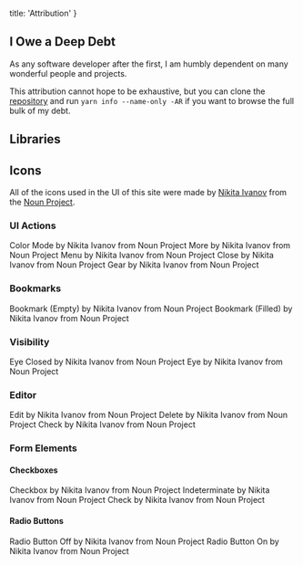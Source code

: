 
  title: 'Attribution'
}

## I Owe a Deep Debt

As any software developer after the first, 
I am humbly dependent on many wonderful people and projects. 

This attribution cannot hope to be exhaustive, but you can clone the [repository](https://github.com/resisttheurge/generative) 
and run `yarn info --name-only -AR` if you want to browse the full bulk of my debt.

## Libraries

## Icons

All of the icons used in the UI of this site were made by [Nikita Ivanov](https://thenounproject.com/nickivanov/) from the [Noun Project](https://thenounproject.com/). 

### UI Actions

<IconButton icon='color-mode'/> 
Color Mode by Nikita Ivanov from <Themed.a href="https://thenounproject.com/browse/icons/term/color-mode/" target="_blank" title="Color Mode Icons">Noun Project</Themed.a>

<IconButton icon='more'/> 
More by Nikita Ivanov from <Themed.a href="https://thenounproject.com/browse/icons/term/more/" target="_blank" title="More Icons">Noun Project</Themed.a>

<IconButton icon='menu'/> 
Menu by Nikita Ivanov from <Themed.a href="https://thenounproject.com/browse/icons/term/menu/" target="_blank" title="Menu Icons">Noun Project</Themed.a>

<IconButton icon='close'/> 
Close by Nikita Ivanov from <Themed.a href="https://thenounproject.com/browse/icons/term/close/" target="_blank" title="Close Icons">Noun Project</Themed.a>

<IconButton icon='gear'/> 
Gear by Nikita Ivanov from <Themed.a href="https://thenounproject.com/browse/icons/term/gear/" target="_blank" title="Gear Icons">Noun Project</Themed.a>

### Bookmarks

<IconButton icon='bookmark'/> 
Bookmark (Empty) by Nikita Ivanov from <Themed.a href="https://thenounproject.com/browse/icons/term/bookmark/" target="_blank" title="Bookmark Icons">Noun Project</Themed.a>

<IconButton icon='bookmark-filled'/> 
Bookmark (Filled) by Nikita Ivanov from <Themed.a href="https://thenounproject.com/browse/icons/term/bookmark/" target="_blank" title="Bookmark Icons">Noun Project</Themed.a>

### Visibility

<IconButton icon='eye-closed'/> 
Eye Closed by Nikita Ivanov from <Themed.a href="https://thenounproject.com/browse/icons/term/eye-closed/" target="_blank" title="Eye Closed Icons">Noun Project</Themed.a>

<IconButton icon='eye'/> 
Eye by Nikita Ivanov from <Themed.a href="https://thenounproject.com/browse/icons/term/eye/" target="_blank" title="Eye Icons">Noun Project</Themed.a>

### Editor

<IconButton icon='edit'/> 
Edit by Nikita Ivanov from <Themed.a href="https://thenounproject.com/browse/icons/term/edit/" target="_blank" title="Edit Icons">Noun Project</Themed.a>

<IconButton icon='delete'/> 
Delete by Nikita Ivanov from <Themed.a href="https://thenounproject.com/browse/icons/term/delete/" target="_blank" title="Delete Icons">Noun Project</Themed.a>

<IconButton icon='check'/> 
Check by Nikita Ivanov from <Themed.a href="https://thenounproject.com/browse/icons/term/check/" target="_blank" title="Check Icons">Noun Project</Themed.a>

### Form Elements

#### Checkboxes

<IconButton icon='checkbox'/> 
Checkbox by Nikita Ivanov from <Themed.a href="https://thenounproject.com/browse/icons/term/checkbox/" target="_blank" title="Checkbox Icons">Noun Project</Themed.a>

<IconButton icon='indeterminate'/> 
Indeterminate by Nikita Ivanov from <Themed.a href="https://thenounproject.com/browse/icons/term/indeterminate/" target="_blank" title="Indeterminate Icons">Noun Project</Themed.a>

<IconButton icon='checked'/> 
Check by Nikita Ivanov from <Themed.a href="https://thenounproject.com/browse/icons/term/check/" target="_blank" title="Check Icons">Noun Project</Themed.a>

#### Radio Buttons

<IconButton icon='radio-button-off'/> 
Radio Button Off by Nikita Ivanov from <Themed.a href="https://thenounproject.com/browse/icons/term/radio-button-off/" target="_blank" title="Radio Button Off Icons">Noun Project</Themed.a>

<IconButton icon='radio-button-on'/> 
Radio Button On by Nikita Ivanov from <Themed.a href="https://thenounproject.com/browse/icons/term/radio-button-on/" target="_blank" title="Radio Button On Icons">Noun Project</Themed.a>
